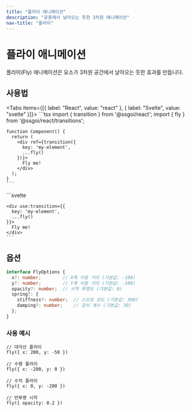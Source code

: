 ```yaml
---
title: "플라이 애니메이션"
description: "공중에서 날아오는 듯한 3차원 애니메이션"
nav-title: "플라이"
---
```


# 플라이 애니메이션

플라이(Fly) 애니메이션은 요소가 3차원 공간에서 날아오는 듯한 효과를 만듭니다.

<TransitionDemo type="fly" />

## 사용법

<Tabs items={[{ label: "React", value: "react" }, { label: "Svelte", value: "svelte" }]}>
  <TabPanel value="react">
    ```tsx
    import { transition } from '@ssgoi/react';
    import { fly } from '@ssgoi/react/transitions';

    function Component() {
      return (
        <div ref={transition({
          key: 'my-element',
          ...fly()
        })}>
          Fly me!
        </div>
      );
    }
    ```
  </TabPanel>
  <TabPanel value="svelte">
    ```svelte
    <script>
      import { transition } from '@ssgoi/svelte';
      import { fly } from '@ssgoi/svelte/transitions';
    </script>

    <div use:transition={{
      key: 'my-element',
      ...fly()
    }}>
      Fly me!
    </div>
    ```
  </TabPanel>
</Tabs>

## 옵션

```typescript
interface FlyOptions {
  x?: number;        // X축 이동 거리 (기본값: -100)
  y?: number;        // Y축 이동 거리 (기본값: -100)
  opacity?: number;  // 시작 투명도 (기본값: 0)
  spring?: {
    stiffness?: number;  // 스프링 강도 (기본값: 300)
    damping?: number;    // 감쇠 계수 (기본값: 30)
  };
}
```

### 사용 예시

```tsx
// 대각선 플라이
fly({ x: 200, y: -50 })

// 수평 플라이
fly({ x: -200, y: 0 })

// 수직 플라이
fly({ x: 0, y: -200 })

// 반투명 시작
fly({ opacity: 0.2 })
```